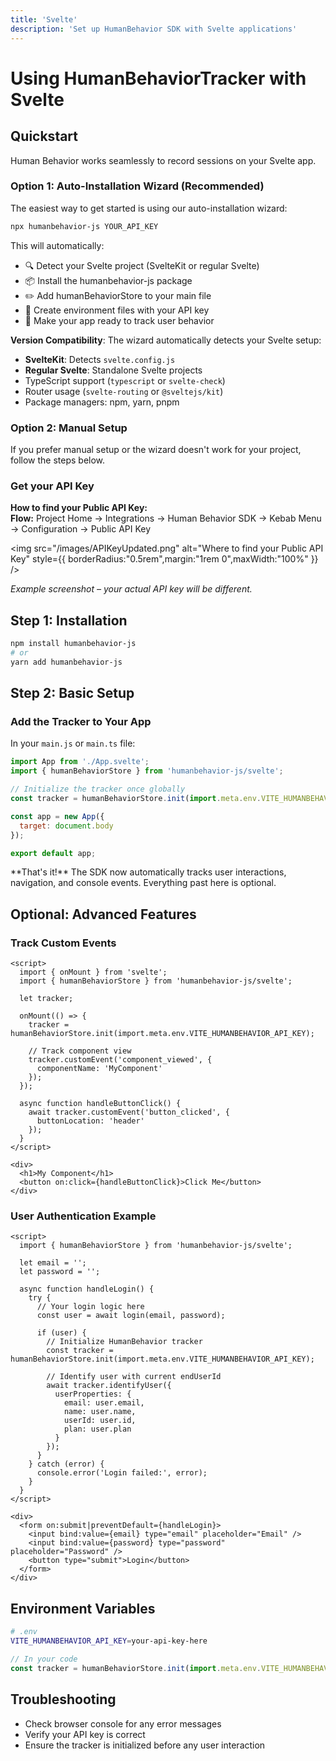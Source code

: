 ```yaml
---
title: 'Svelte'
description: 'Set up HumanBehavior SDK with Svelte applications'
---
```


# Using HumanBehaviorTracker with Svelte

## Quickstart

Human Behavior works seamlessly to record sessions on your Svelte app.

### Option 1: Auto-Installation Wizard (Recommended)

The easiest way to get started is using our auto-installation wizard:

```bash
npx humanbehavior-js YOUR_API_KEY
```

This will automatically:
- 🔍 Detect your Svelte project (SvelteKit or regular Svelte)
- 📦 Install the humanbehavior-js package
- ✏️ Add humanBehaviorStore to your main file
- 🔧 Create environment files with your API key
- 🚀 Make your app ready to track user behavior

**Version Compatibility**: The wizard automatically detects your Svelte setup:
- **SvelteKit**: Detects `svelte.config.js`
- **Regular Svelte**: Standalone Svelte projects
- TypeScript support (`typescript` or `svelte-check`)
- Router usage (`svelte-routing` or `@sveltejs/kit`)
- Package managers: npm, yarn, pnpm

### Option 2: Manual Setup

If you prefer manual setup or the wizard doesn't work for your project, follow the steps below.

### Get your API Key

<Info>
  <strong>How to find your Public API Key:</strong><br/>
  <b>Flow:</b> Project Home → Integrations → Human Behavior SDK → Kebab Menu → Configuration → Public API Key
</Info>

<img
  src="/images/APIKeyUpdated.png"
  alt="Where to find your Public API Key"
  style={{ borderRadius:"0.5rem",margin:"1rem 0",maxWidth:"100%" }}
/>

<p style={{ fontSize: '0.95em', color: '#888', marginTop: '-0.5rem', marginBottom: '1.5rem' }}><em>Example screenshot – your actual API key will be different.</em></p>

## Step 1: Installation

```bash
npm install humanbehavior-js
# or
yarn add humanbehavior-js
```

## Step 2: Basic Setup

### Add the Tracker to Your App

In your `main.js` or `main.ts` file:

```javascript
import App from './App.svelte';
import { humanBehaviorStore } from 'humanbehavior-js/svelte';

// Initialize the tracker once globally
const tracker = humanBehaviorStore.init(import.meta.env.VITE_HUMANBEHAVIOR_API_KEY);

const app = new App({
  target: document.body
});

export default app;
```

<Note>
  **That's it!** The SDK now automatically tracks user interactions, navigation, and console events. Everything past here is optional.
</Note>

## Optional: Advanced Features

### Track Custom Events

```svelte
<script>
  import { onMount } from 'svelte';
  import { humanBehaviorStore } from 'humanbehavior-js/svelte';

  let tracker;

  onMount(() => {
    tracker = humanBehaviorStore.init(import.meta.env.VITE_HUMANBEHAVIOR_API_KEY);
    
    // Track component view
    tracker.customEvent('component_viewed', {
      componentName: 'MyComponent'
    });
  });

  async function handleButtonClick() {
    await tracker.customEvent('button_clicked', {
      buttonLocation: 'header'
    });
  }
</script>

<div>
  <h1>My Component</h1>
  <button on:click={handleButtonClick}>Click Me</button>
</div>
```

### User Authentication Example

```svelte
<script>
  import { humanBehaviorStore } from 'humanbehavior-js/svelte';

  let email = '';
  let password = '';

  async function handleLogin() {
    try {
      // Your login logic here
      const user = await login(email, password);
      
      if (user) {
        // Initialize HumanBehavior tracker
        const tracker = humanBehaviorStore.init(import.meta.env.VITE_HUMANBEHAVIOR_API_KEY);
        
        // Identify user with current endUserId
        await tracker.identifyUser({
          userProperties: {
            email: user.email,
            name: user.name,
            userId: user.id,
            plan: user.plan
          }
        });
      }
    } catch (error) {
      console.error('Login failed:', error);
    }
  }
</script>

<div>
  <form on:submit|preventDefault={handleLogin}>
    <input bind:value={email} type="email" placeholder="Email" />
    <input bind:value={password} type="password" placeholder="Password" />
    <button type="submit">Login</button>
  </form>
</div>
```

## Environment Variables

```bash
# .env
VITE_HUMANBEHAVIOR_API_KEY=your-api-key-here
```

```javascript
// In your code
const tracker = humanBehaviorStore.init(import.meta.env.VITE_HUMANBEHAVIOR_API_KEY);
```

## Troubleshooting

- Check browser console for any error messages
- Verify your API key is correct
- Ensure the tracker is initialized before any user interaction 